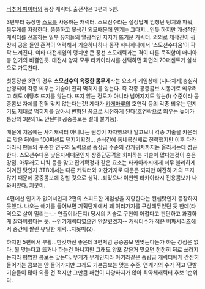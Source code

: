 [[버추어 파이터]]의 등장 캐릭터. 출전작은 3편과 5편.

3편부터 등장한 [[스모]]를 사용하는 캐릭터. 스모선수라는 설정답게 엄청난 덩치와 파워, 몸무게를 자랑한다. 뚱뚱하고 못생긴 외모때문에 인기는 그다지...인듯 하지만 개성적인 캐릭터를 선호하는 일부 유저들의 열광적인 지지가 뜨거운 캐릭터. 의외로 제작진이 굉장히 공을 들인 흔적이 역력해서 기술하나하나 동작 하나하나에서 '스모선수다움'이 팍팍 느껴진다. 여타 대전게임의 덩치만 큰 풍선 스모캐릭과는 격이 다른 묵직함이 매니아층 인기의 비결인듯. 대전시 양자 모두 타카아라시를 선택하면 화면의 70퍼센트가 살색으로 가득찬다.

첫등장한 3편의 경우 '''스모선수의 육중한 몸무게'''라는 요소가 게임상에 (지나치게)충실히 반영되어 각종 띄우는 기술이 전혀 먹히지를 않는다. 즉 각종 공중콤보 시동기로 띄우려고 해도 애당초 뜨지를 않는다. 뜨지 않는 정도가 아니라 넘어지지도 않는(!) 수준이라 공중콤보 자체를 전혀 맞지 않는다는것! 게다가 [[카게마루]]의 호연락 등의 각종 띄우는 던지기도 제대로 먹히지를 않아서 변형된 폼으로 시전하게 된다(호연락으로 띄우는 높이가 통상의 3분의1도 안된다! 공중콤보는 절대 불가능).

때문에 처음에는 사기캐릭터 아니냐는 원성이 자자했으나 알고보니 각종 기술을 카운터로 맞은 뒤에는 100퍼센트 던지기확정... 순식간에 동네북신세로 전락했지만 이후 다카아라시 팬들의 꾸준한 연구와 노력으로 중상급 수준의 강캐위치까지는 올라서는데 성공한다. 스모선수다운 낮은자세때문인지 상중단공격을 회피하는 기술이 많다는것이 숨은 강점. 아무래도 니킥 등을 맞고 잡기확정과 같은 요소는 타카아라시에게 너무 불리하게 여겨진 탓인지 3TB에서는 다른 캐릭터와 마찬가지로 다운은 되지만 여전히 거의 뜨지 않기 때문에 공중콤보에 강할 것으로 생각...되었으나 이번엔 타카아라시 전용콤보가 나와버렸다. 지못미.

4편에선 인기가 없어서인지 2편의 스피드한 게임성을 지향한다는 컨셉탓인지 등장하지 못했다. 나오는 얘기를 들어보면 기획단계에서 꽤 여러가지를 구상해두었던 듯 한데(타격으로 살이 밀리는-_- 연출이라든지) 당시의 기술로 구현이 어렵다고 판단하고 과감하게 잘라버렸다는 듯. --인기캐릭터였으면 안잘렸겠지-- 캐릭터수가 적은 버파시리즈에서 중간에 짤린 유일한 캐릭...지못미(2).

하지만 5편에서 부활...한것까진 좋은데 3편처럼 공중콤보 안맞는다든가 하는 강점은 없다. 뭘 맞는다고 뜨거나 하는건 아니지만 그래도 양포 같은거 맞으면 천천히 뒤로 쓰러지는지라 평범한 콤보는 맞는다. 무게가 무게인지라 아키라같은 중량급 캐릭터에게 간신히 들어가는 콤보는 안 들어가지만 그래도 기본콤보는 맞는 수준. 연계기의 수가 적고 단발기술들이 많아 외울 건 적지만 그만큼 패턴이 다양하지가 않아 최약체캐릭터 후보 1순위다.
